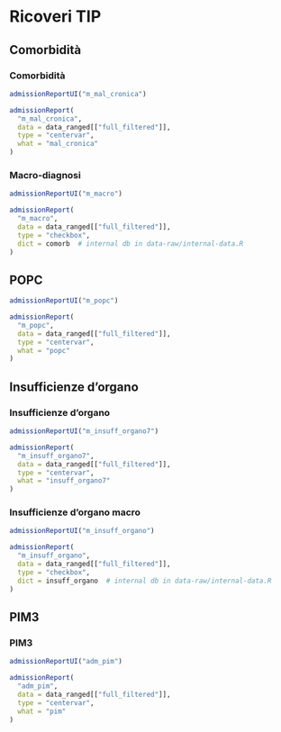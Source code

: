# Ricoveri TIP {#ccc .tabset .tabset-fade .tabset-pills}

<!-- cat("## Overview {-}") -->

<!--Chronic complex condition definition was taken by the paper of Feudtner C et al: “Pediatric Deaths Attributable to
Complex Chronic Conditions: A Population-Based Study of Washington State, 1980-1997” published in Pediatrics in
2000 (106:205-209) and was defined as “any medical condition that can be reasonably expected to last at least 12
months, unless death intervenes, and to involve either one or more different organ systems”.
CCC were divided within 10 categories (defined macrodiagnosis): neurologic, neuromuscular, cardiologic,
oncoematologic, respiratory, syndromic, renal, metabolic, malformation, other.
Moreover, the system allows to record the specific chronic disease --> 



## Comorbidità {.tabset .tabset-dropdown}

### Comorbidità 
```r
admissionReportUI("m_mal_cronica")
```

```r
admissionReport(
  "m_mal_cronica",
  data = data_ranged[["full_filtered"]],
  type = "centervar",
  what = "mal_cronica"
)
```

### Macro-diagnosi
```r
admissionReportUI("m_macro")
```

```r
admissionReport(
  "m_macro",
  data = data_ranged[["full_filtered"]],
  type = "checkbox",
  dict = comorb  # internal db in data-raw/internal-data.R
)
```


<!--## CCC {.tabset .tabset-dropdown}  -->

<!--### Rate by center  -->

<!--### Type  -->

<!--### Age --> 

## POPC {.tabset .tabset-dropdown}
```r
admissionReportUI("m_popc")
```

```r
admissionReport(
  "m_popc",
  data = data_ranged[["full_filtered"]],
  type = "centervar",
  what = "popc"
)
```
## Insufficienze d'organo  {.tabset .tabset-dropdown}

### Insufficienze d'organo 
```r
admissionReportUI("m_insuff_organo7")
```

```r
admissionReport(
  "m_insuff_organo7",
  data = data_ranged[["full_filtered"]],
  type = "centervar",
  what = "insuff_organo7"
)
```

### Insufficienze d'organo macro
```r
admissionReportUI("m_insuff_organo")
```

```r
admissionReport(
  "m_insuff_organo",
  data = data_ranged[["full_filtered"]],
  type = "checkbox",
  dict = insuff_organo  # internal db in data-raw/internal-data.R
)
```



## PIM3 {.tabset .tabset-dropdown}


### PIM3
```r
admissionReportUI("adm_pim")
```

```r
admissionReport(
  "adm_pim",
  data = data_ranged[["full_filtered"]],
  type = "centervar",
  what = "pim"
)
```

